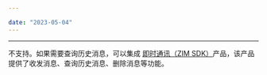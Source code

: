 ```yaml
---

date: "2023-05-04"
---
```


<Title>使用实时音视频（ZEGO Express SDK）的“实时消息与信令”功能，是否支持查询历史消息？</Title>



- - - 

不支持。如果需要查询历史消息，可以集成 [即时通讯（ZIM SDK）](https://doc-zh.zego.im/article/11588)产品，该产品提供了收发消息、查询历史消息、删除消息等功能。